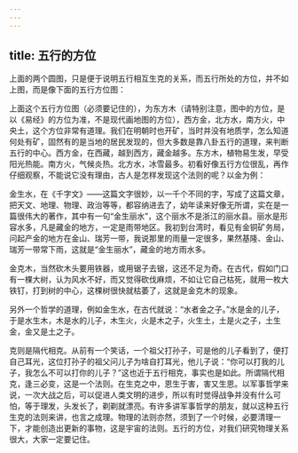 ```yaml
---
---
---
```

title: 五行的方位
---




上面的两个圆图，只是便于说明五行相互生克的关系，而五行所处的方位，并不如上图，而是像下面的五行方位图：



上面这个五行方位图（必须要记住的），为东方木（请特别注意，图中的方位，是以《易经》的方位为准，不是现代画地图的方位），西方金，北方水，南方火，中央土，这个方位非常有道理。我们在明朝时也开矿，当时并没有地质学，怎么知道何处有矿，固然有的是当地的居民发现的，但大多数是靠八卦五行的道理，来判断五行的中心。西方金，在西藏，越到西方，藏金越多。东方木，植物易生发，早受阳光热能。南方火，气候炎热。北方水，冰雪最多。初看好像五行方位很乱，再作仔细观察，不能说它没有理由，古人是怎样发现这个法则的呢？以金为例：

金生水，在《千字文》——这篇文字很妙，以一千个不同的字，写成了这篇文章，把天文、地理、物理、政治等等，都容纳进去了，幼年读来好像无所谓，实在是一篇很伟大的著作，其中有一句“金生丽水”，这个丽水不是浙江的丽水县。丽水是形容水多，凡是藏金的地方，一定是雨带地区。我初到台湾时，看见有金铜矿务局，问起产金的地方在金山、瑞芳一带，我说那里的雨量一定很多，果然基隆、金山、瑞芳一带常下雨，这就是“金生丽水”，藏金的地方雨水多。

金克木，当然砍木头要用铁器，或用锯子去锯，这还不足为奇。在古代，假如门口有一棵大树，认为风水不好，而又觉得砍伐麻烦，不如让它自己枯死，就用一枚大铁钉，打到树的中心，这棵树很快就枯萎了，这就是金克木的现象。

另外一个哲学的道理，例如金生水，在古代就说：“水者金之子。”水是金的儿子，于是水生木，木是水的儿子，木生火，火是木之子，火生土，土是火之子，土生金，金又是土之子。

克则是隔代相克。从前有一个笑话，一个祖父打孙子，可是他的儿子看到了，便打自己耳光，这位打孙子的祖父问儿子为啥自打耳光，他儿子说：“你可以打我的儿子，我怎么不可以打你的儿子？”这也近于五行相克，事实也是如此。所谓隔代相克，逢三必变，这是一个法则。在生克之中，恩生于害，害又生恩。以军事哲学来说，一次大战之后，可以促进人类文明的进步，所以有时觉得战争并没有什么可怕，等于理发，头发长了，剃剃就漂亮。有许多讲军事哲学的朋友，就以这种五行生克的法则来讲，也言之成理。物理的法则亦然，须到了一个时候，必要清理一下，才能创造出更新的事物，这是宇宙的法则。五行的方位，对我们研究物理关系很大，大家一定要记住。